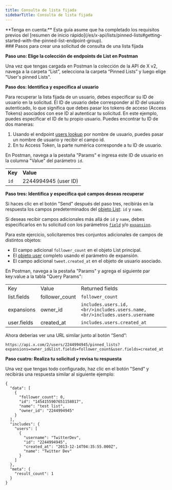```yaml
---
title: Consulta de lista fijada
sidebarTitle: Consulta de lista fijada
---
```



<Note>
  **Tenga en cuenta:** Esta guía asume que ha completado los requisitos previos del [resumen de inicio rápido](/es/x-api/lists/pinned-lists#getting-started-with-the-pinned-list-endpoint-group).
</Note>

<div id="steps-to-build-a-pinned-list-lookup-request">
  ### Pasos para crear una solicitud de consulta de una lista fijada
</div>

**Paso uno: Elige la colección de endpoints de List en Postman**

Una vez que tengas cargada en Postman la colección de la API de X v2, navega a la carpeta “List”, selecciona la carpeta “Pinned Lists” y luego elige "User's pinned Lists".
 

**Paso dos: Identifica y especifica al usuario**

Para recuperar la lista fijada de un usuario, debes especificar su ID de usuario en la solicitud. El ID de usuario debe corresponder al ID del usuario autenticado, lo que significa que debes pasar los tokens de acceso (Access Tokens) asociados con ese ID al autenticar tu solicitud. En este ejemplo, puedes especificar el ID de tu propio usuario. Puedes encontrar tu ID de dos maneras:

1. Usando el endpoint [users lookup](/es/x-api/users/lookup/introduction) por nombre de usuario, puedes pasar un nombre de usuario y recibir el campo id.
2. En tu Access Token, la parte numérica corresponde a tu ID de usuario.

En Postman, navega a la pestaña "Params" e ingresa este ID de usuario en la columna "Value" del parámetro `id`.

|     |     |
| :--- | :--- |
| **Key** | **Value** |
| `id` | 2244994945 (user ID) |

**Paso tres: Identifica y especifica qué campos deseas recuperar**

Si haces clic en el botón "Send" después del paso tres, recibirás en la respuesta los campos predeterminados del [objeto List](/es/x-api/fundamentals/data-dictionary#list): `id` y `name`.

Si deseas recibir campos adicionales más allá de `id` y `name`, debes especificarlos en tu solicitud con los parámetros [`field`](/es/x-api/fundamentals/fields) y/o [`expansion`](/es/x-api/fundamentals/expansions).

Para este ejercicio, solicitaremos tres conjuntos adicionales de campos de distintos objetos:

- El campo adicional `follower_count` en el objeto List principal.
- El [objeto user](/es/x-api/fundamentals/data-dictionary#user) completo usando el parámetro de expansión.
- El campo adicional `tweet.created_at` en el objeto de usuario asociado.

En Postman, navega a la pestaña "Params" y agrega el siguiente par key:value a la tabla "Query Params":

|     |     |     |
| :--- | :--- | :--- |
| Key | Value | Returned fields |
| list.fields | follower\_count | `follower_count` |
| expansions | owner\_id | `includes.users.id,  <br/>includes.users.name,  <br/>includes.users.username` |
| user.fields | created\_at | `includes.users.created_at` |

Ahora deberías ver una URL similar junto al botón “Send”:

`https://api.x.com/2/users/2244994945/pinned_lists?expansions=owner_id&list.fields=follower_count&user.fields=created_at`

**Paso cuatro: Realiza tu solicitud y revisa tu respuesta**

Una vez que tengas todo configurado, haz clic en el botón "Send" y recibirás una respuesta similar al siguiente ejemplo:

```
{
  "data": [
    {
      "follower_count": 0,
      "id": "1454155907651158017",
      "name": "test list",
      "owner_id": "2244994945"
    }
  ],
  "includes": {
    "users": [
      {
        "username": "TwitterDev",
        "id": "2244994945",
        "created_at": "2013-12-14T04:35:55.000Z",
        "name": "Twitter Dev"
      }
    ]
  },
  "meta": {
    "result_count": 1
  }
}
```